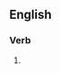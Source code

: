 ==English==

===Verb===
{{head|en|present participle}}

# {{present participle of|antecede|lang=en|nocat=1}}